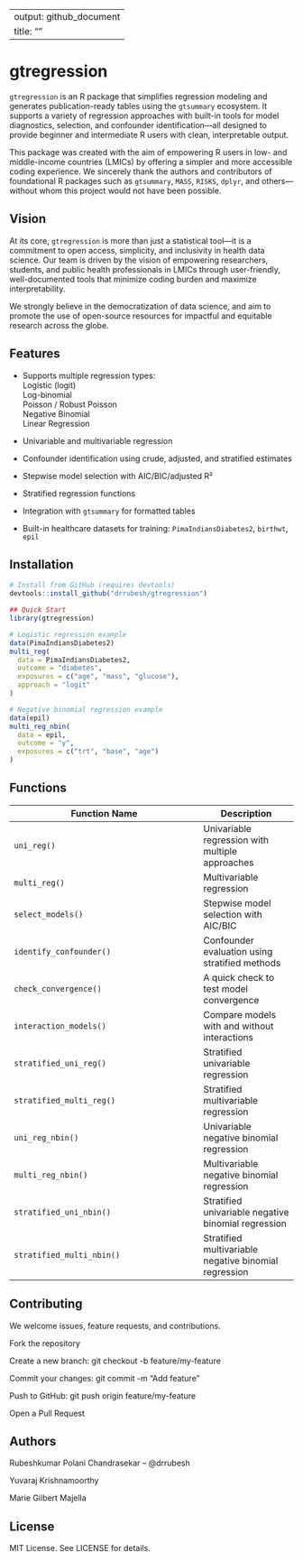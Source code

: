 
---
output: github_document
title: ""
---

# gtregression

`gtregression` is an R package that simplifies regression modeling and generates publication-ready tables using the `gtsummary` ecosystem. It supports a variety of regression approaches with built-in tools for model diagnostics, selection, and confounder identification—all designed to provide beginner and intermediate R users with clean, interpretable output.

This package was created with the aim of empowering R users in low- and middle-income countries (LMICs) by offering a simpler and more accessible coding experience. We sincerely thank the authors and contributors of foundational R packages such as `gtsummary`, `MASS`, `RISKS`, `dplyr`, and others—without whom this project would not have been possible.

## Vision

At its core, `gtregression` is more than just a statistical tool—it is a commitment to open access, simplicity, and inclusivity in health data science. Our team is driven by the vision of empowering researchers, students, and public health professionals in LMICs through user-friendly, well-documented tools that minimize coding burden and maximize interpretability.

We strongly believe in the democratization of data science, and aim to promote the use of open-source resources for impactful and equitable research across the globe.

## Features

- Supports multiple regression types:  
  Logistic (logit)  
  Log-binomial  
  Poisson / Robust Poisson  
  Negative Binomial  
  Linear Regression

- Univariable and multivariable regression  
- Confounder identification using crude, adjusted, and stratified estimates  
- Stepwise model selection with AIC/BIC/adjusted R²  
- Stratified regression functions  
- Integration with `gtsummary` for formatted tables  
- Built-in healthcare datasets for training: `PimaIndiansDiabetes2`, `birthwt`, `epil`

## Installation

```r
# Install from GitHub (requires devtools)
devtools::install_github("drrubesh/gtregression")
```

```r
## Quick Start
library(gtregression)

# Logistic regression example
data(PimaIndiansDiabetes2)
multi_reg(
  data = PimaIndiansDiabetes2,
  outcome = "diabetes",
  exposures = c("age", "mass", "glucose"),
  approach = "logit"
)
```

```r
# Negative binomial regression example
data(epil)
multi_reg_nbin(
  data = epil,
  outcome = "y",
  exposures = c("trt", "base", "age")
)
```

## Functions

| Function Name             | Description |
|--------------------------|-------------|
| `uni_reg()`              | Univariable regression with multiple approaches |
| `multi_reg()`            | Multivariable regression |
| `select_models()`        | Stepwise model selection with AIC/BIC |
| `identify_confounder()`  | Confounder evaluation using stratified methods |
| `check_convergence()`    | A quick check to test model convergence |
| `interaction_models()`   | Compare models with and without interactions |
| `stratified_uni_reg()`   | Stratified univariable regression |
| `stratified_multi_reg()` | Stratified multivariable regression |
| `uni_reg_nbin()`         | Univariable negative binomial regression |
| `multi_reg_nbin()`       | Multivariable negative binomial regression |
| `stratified_uni_nbin()`  | Stratified univariable negative binomial regression |
| `stratified_multi_nbin()`| Stratified multivariable negative binomial regression |

## Contributing
We welcome issues, feature requests, and contributions.

Fork the repository

Create a new branch: git checkout -b feature/my-feature

Commit your changes: git commit -m "Add feature"

Push to GitHub: git push origin feature/my-feature

Open a Pull Request

## Authors
Rubeshkumar Polani Chandrasekar – @drrubesh

Yuvaraj Krishnamoorthy

Marie Gilbert Majella

## License
MIT License. See LICENSE for details.

